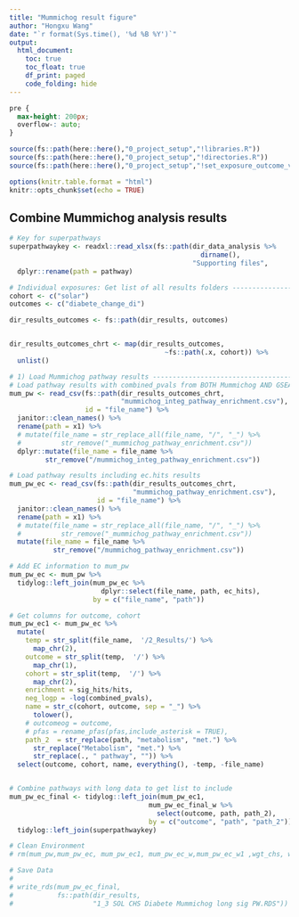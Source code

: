 ```yaml
---
title: "Mummichog result figure"
author: "Hongxu Wang"
date: "`r format(Sys.time(), '%d %B %Y')`"
output: 
  html_document:
    toc: true
    toc_float: true
    df_print: paged
    code_folding: hide
---
```


```css
pre {
  max-height: 200px;
  overflow-: auto;
}
```

```r
source(fs::path(here::here(),"0_project_setup","!libraries.R"))
source(fs::path(here::here(),"0_project_setup","!directories.R"))
source(fs::path(here::here(),"0_project_setup","!set_exposure_outcome_vars.R"))

options(knitr.table.format = "html")
knitr::opts_chunk$set(echo = TRUE)
```

## Combine Mummichog analysis results 
```r
# Key for superpathways
superpathwaykey <- readxl::read_xlsx(fs::path(dir_data_analysis %>%
                                                dirname(),
                                              "Supporting files",                                                "superpathway_key_sept_21.xlsx")) %>%
  dplyr::rename(path = pathway)

# Individual exposures: Get list of all results folders ------------------------
cohort <- c("solar")
outcomes <- c("diabete_change_di")

dir_results_outcomes <- fs::path(dir_results, outcomes) 


dir_results_outcomes_chrt <- map(dir_results_outcomes,
                                       ~fs::path(.x, cohort)) %>% 
  unlist() 

# 1) Load Mummichog pathway results --------------------------------------------
# Load pathway results with combined_pvals from BOTH Mummichog AND GSEA
mum_pw <- read_csv(fs::path(dir_results_outcomes_chrt, 
                            "mummichog_integ_pathway_enrichment.csv"), 
                   id = "file_name") %>% 
  janitor::clean_names() %>% 
  rename(path = x1) %>% 
  # mutate(file_name = str_replace_all(file_name, "/", "_") %>% 
  #          str_remove("_mummichog_pathway_enrichment.csv"))
  dplyr::mutate(file_name = file_name %>% 
         str_remove("/mummichog_integ_pathway_enrichment.csv"))

# Load pathway results including ec.hits results
mum_pw_ec <- read_csv(fs::path(dir_results_outcomes_chrt, 
                               "mummichog_pathway_enrichment.csv"), 
                      id = "file_name") %>% 
  janitor::clean_names() %>% 
  rename(path = x1) %>% 
  # mutate(file_name = str_replace_all(file_name, "/", "_") %>% 
  #          str_remove("_mummichog_pathway_enrichment.csv"))
  mutate(file_name = file_name %>% 
           str_remove("/mummichog_pathway_enrichment.csv"))

# Add EC information to mum_pw
mum_pw_ec <- mum_pw %>% 
  tidylog::left_join(mum_pw_ec %>% 
                       dplyr::select(file_name, path, ec_hits),
                     by = c("file_name", "path"))

# Get columns for outcome, cohort
mum_pw_ec1 <- mum_pw_ec %>% 
  mutate( 
    temp = str_split(file_name,  '/2_Results/') %>% 
      map_chr(2), 
    outcome = str_split(temp,  '/') %>% 
      map_chr(1),
    cohort = str_split(temp,  '/') %>% 
      map_chr(2), 
    enrichment = sig_hits/hits, 
    neg_logp = -log(combined_pvals),
    name = str_c(cohort, outcome, sep = "_") %>% 
      tolower(),
    # outcomeog = outcome, 
    # pfas = rename_pfas(pfas,include_asterisk = TRUE), 
    path_2  = str_replace(path, "metabolism", "met.") %>% 
      str_replace("Metabolism", "met.") %>% 
      str_replace(., " pathway", "")) %>% 
  select(outcome, cohort, name, everything(), -temp, -file_name)


# Combine pathways with long data to get list to include
mum_pw_ec_final <- tidylog::left_join(mum_pw_ec1, 
                                   mum_pw_ec_final_w %>% 
                                     select(outcome, path, path_2), 
                                   by = c("outcome", "path", "path_2")) %>% 
  tidylog::left_join(superpathwaykey)

# Clean Environment
# rm(mum_pw,mum_pw_ec, mum_pw_ec1, mum_pw_ec_w,mum_pw_ec_w1 ,wgt_chs, wgt_sol)

# Save Data
# 
# write_rds(mum_pw_ec_final,
#           fs::path(dir_results,
#                    "1_3 SOL CHS Diabete Mummichog long sig PW.RDS"))
```
